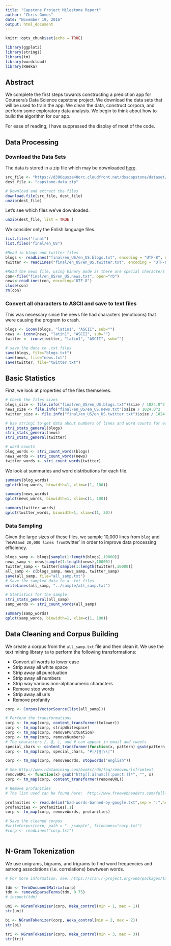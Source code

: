 ---
title: "Capstone Project Milestone Report"
author: "Chris Gomes"
date: "November 19, 2016"
output: html_document
---

```{r setup, include=FALSE}
knitr::opts_chunk$set(echo = TRUE)
```

```{r load libraries, echo=FALSE, message=FALSE}
library(ggplot2)
library(stringi)
library(tm)
library(wordcloud)
library(RWeka)
```

## Abstract
We complete the first steps towards constructing a prediction app for Coursera's Data Science capstone project. We download the data sets that will be used to train the app. We clean the data, construct corpora, and perform some exploratory data analysis. We begin to think about how to build the algorithm for our app.

For ease of reading, I have suppressed the display of most of the code.

## Data Processing

### Download the Data Sets

The data is stored in a zip file which may be downloaded [here](https://d396qusza40orc.cloudfront.net/dsscapstone/dataset/Coursera-SwiftKey.zip).

```{r download, cache=TRUE, echo=FALSE}
src_file <- "https://d396qusza40orc.cloudfront.net/dsscapstone/dataset/Coursera-SwiftKey.zip"
dest_file <- "capstone-data.zip"

# Download and extract the files
download.file(src_file, dest_file)
unzip(dest_file)
```

Let's see which files we've downloaded.
```{r inspect the extracted files, cache=TRUE}
unzip(dest_file, list = TRUE )
```

We consider only the Enlish language files.
```{r inspect the English language files, cache=TRUE}
list.files("final")
list.files("final/en_US")
```

```{r create data files, cache=TRUE}
#Read in blogs and twitter files
blogs <- readLines("final/en_US/en_US.blogs.txt", encoding = "UTF-8", skipNul=TRUE)
twitter <- readLines("final/en_US/en_US.twitter.txt", encoding = "UTF-8", skipNul=TRUE)

#Read the news file, using binary mode as there are special characters in the text
con<-file("final/en_US/en_US.news.txt", open="rb")
news<-readLines(con, encoding="UTF-8")
close(con)
rm(con)
```

### Convert all characters to ASCII and save to text files

This was necessary since the news file had characters (emoticons) that were causing the program to crash.
```{r eliminate non-Roman charaters, cache=TRUE}

blogs <- iconv(blogs, "latin1", "ASCII", sub="")
news <- iconv(news, "latin1", "ASCII", sub="")
twitter <- iconv(twitter, "latin1", "ASCII", sub="")

# save the data to .txt files
save(blogs, file="blogs.txt")
save(news, file="news.txt")
save(twitter, file="twitter.txt")
```


## Basic Statistics

First, we look at properties of the files themselves.

```{r file properties, cache=TRUE}
# Check the files sizes
blogs_size <- file.info("final/en_US/en_US.blogs.txt")$size / 1024.0^2
news_size <- file.info("final/en_US/en_US.news.txt")$size / 1024.0^2
twitter_size <- file.info("final/en_US/en_US.twitter.txt")$size / 1024.0^2

# Use stringi to get data about numbers of lines and word counts for each file
stri_stats_general(blogs)
stri_stats_general(news)
stri_stats_general(twitter)

# word counts
blog_words <- stri_count_words(blogs)
news_words <- stri_count_words(news)
twitter_words <- stri_count_words(twitter)
```


We look at summaries and word distributions for each file.

```{r summaries and plots}
summary(blog_words)
qplot(blog_words, binwidth=1, xlim=c(1, 100))

summary(news_words)
qplot(news_words, binwidth=1, xlim=c(1, 100))

summary(twitter_words)
qplot(twitter_words, binwidth=1, xlim=c(1, 30))
```

### Data Sampling

Given the large  sizes of these files, we sample 10,000 lines from `blog` and 'news` and 20,000 lines from `twitter` in order to improve data processing efficiency.

```{r create sample file, cache=TRUE}
blogs_samp <- blogs[sample(1:length(blogs),10000)]
news_samp <- news[sample(1:length(news),10000)]
twitter_samp <- twitter[sample(1:length(twitter),10000)]
all_samp <- c(blogs_samp, news_samp, twitter_samp)
save(all_samp, file="all_samp.txt")
# Save the sampled data to a .txt files
writeLines(all_samp, "../sample/all_samp.txt")

# Statistics for the sample
stri_stats_general(all_samp)
samp_words <- stri_count_words(all_samp)

summary(samp_words)
qplot(samp_words, binwidth=1, xlim=c(1, 100))
```


## Data Cleaning and Corpus Building

We create a corpus from the `all_samp.txt` file and then clean it. We use the text mining library `tm` to perform the following transformations:

* Convert all words to lower case
* Strip away all white space
* Strip away all punctuation
* Strip away all numbers
* Strip way various non-alphanumeric characters
* Remove stop words
* Strip away all urls
* Remove profanity

```{r data cleaning, cache=FALSE}
corp <- Corpus(VectorSource(list(all_samp)))

# Perform the transformations
corp <- tm_map(corp, content_transformer(tolower))
corp <- tm_map(corp, stripWhitespace)
corp <- tm_map(corp, removePunctuation)
corp <- tm_map(corp, removeNumbers)
# The characters /, @, |, and # can appear in email and tweets
special_chars <- content_transformer(function(x, pattern) gsub(pattern, " ", x))
corp <- tm_map(corp, special_chars, "#|/|@|\\|")

corp <- tm_map(corp, removeWords, stopwords("english"))

# See http://www.rdatamining.com/books/rdm/faq/removeurlsfromtext
removeURL <- function(x) gsub("http[[:alnum:][:punct:]]*", "", x) 
corp <- tm_map(corp, content_transformer(removeURL))

# Remove profanities
# The list used can be found here:  http://www.freewebheaders.com/full-list-of-bad-words-banned-by-google/ 

profanities <- read.delim("bad-words-banned-by-google.txt",sep = ":",header = FALSE)
profanities <- profanities[,1]
corp <- tm_map(corp, removeWords, profanities)

# Save the cleaned corpus
#writeCorpus(corp, path = "../sample", filenames="corp.txt")
#corp <- readLines("corp.txt")
 
```


## N-Gram Tokenization

We use unigrams, bigrams, and trigrams to find word frequencies and astrong associations (i.e. correlations) bewtween words.

```{r n-gram tokenization, cache=TRUE}
# For more information, see: https://cran.r-project.org/web/packages/tm/vignettes/tm.pdf

tdm <- TermDocumentMatrix(corp)
tdm <- removeSparseTerms(tdm, 0.75)
# inspect(tdm)

uni <- NGramTokenizer(corp, Weka_control(min = 1, max = 1))
str(uni)

bi <- NGramTokenizer(corp, Weka_control(min = 2, max = 2))
str(bi)

tri <- NGramTokenizer(corp, Weka_control(min = 3, max = 3))
str(tri)
```

